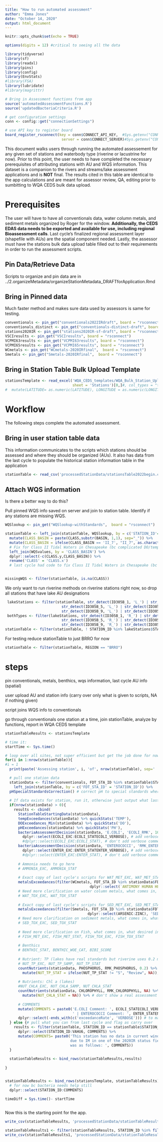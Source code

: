 ```yaml
---
title: "How to run automated assessment"
author: "Emma Jones"
date: "October 14, 2020"
output: html_document
---
```


```r
knitr::opts_chunk$set(echo = TRUE)

options(digits = 12) #critical to seeing all the data

library(tidyverse)
library(sf)
library(readxl)
library(pins)
library(config)
library(EnvStats)
#library(FSA)
library(lubridate)
#library(magrittr)

# Bring in Assessment functions from app
source('automatedAssessmentFunctions.R')
source('updatedBacteriaCriteria.R')

# get configuration settings
conn <- config::get("connectionSettings")

# use API key to register board
board_register_rsconnect(key = conn$CONNECT_API_KEY,  #Sys.getenv("CONNECT_API_KEY"),
                          server = conn$CONNECT_SERVER)#Sys.getenv("CONNECT_SERVER"))

```

This document walks users through running the automated assessement for any given set of stations and waterbody type (riverine or lacustrine for now). Prior to this point, the user needs to have completed the necessary prerequisites of attributing stations with AU and WQS information. This dataset is a companion to the rivers and streams/lake assessment applications and is **NOT** final. The results cited in this table are identical to the app calculations and are meant for assessor review, QA, editing prior to sumbitting to WQA CEDS bulk data upload.

# Prerequisites
The user will have to have all conventionals data, water column metals, and sediment metals organized by Roger for the window. **Additionally, the CEDS EDAS data needs to be exported and available for use, including regional Bioassessment calls**. Last cycle's finalized regional assessment layer (shapefile with AUs) are the spatial component needed. Lastly, the assessor must have the stations bulk data upload table filled out to their requirements in order to run the assessment scripts. 

## Pin Data/Retrieve Data

Scripts to organize and pin data are in ../2.organizeMetadata/organizeStationMetadata_DRAFTforApplication.Rmd 

## Bring in Pinned data

Much faster method and makes sure data used by assessors is same for testing.

```r
conventionals <- pin_get("conventionals2022IRdraft", board = "rsconnect")
conventionals_distinct <- pin_get("conventionals-distinct-draft", board = "rsconnect")
stations2020IR <- pin_get("stations2020IR-sf-draft", board = "rsconnect")
VSCIresults <- pin_get("VSCIresults", board = "rsconnect")
VCPMI63results <- pin_get("VCPMI63results", board = "rsconnect")
VCPMI65results <- pin_get("VCPMI65results", board = "rsconnect")
WCmetals <- pin_get("WCmetals-2020IRfinal",  board = "rsconnect")
Smetals <- pin_get("Smetals-2020IRfinal",  board = "rsconnect")
```

## Bring in Station Table Bulk Upload Template

```r
stationsTemplate <- read_excel('WQA_CEDS_templates/WQA_Bulk_Station_Upload (3).xlsx', 
                               sheet = 'Stations')[0,]#, col_types = "text")[0,] %>%  # just want structure and not the draft data, force everything to character for now
#  mutate(LATITUDE= as.numeric(LATITUDE), LONGITUDE = as.numeric(LONGITUDE))

```



# Workflow

The following steps complete the automated assessment.

## Bring in user station table data

This information communicates to the scripts which stations should be assessed and where they should be organized (AUs). It also has data from the last cycle to populate the historical station information table in the application

```r
stationTable <- read_csv('processedStationData/stationsTable2022begin.csv') 
```

## Attach WQS information

Is there a better way to do this?

Pull pinned WQS info saved on server and join to station table. Identify if any stations are missing WQS. 

```r
WQSlookup <- pin_get("WQSlookup-withStandards",  board = "rsconnect")

stationTable <- left_join(stationTable, WQSlookup, by = c('STATION_ID'='StationID')) %>%
  mutate(CLASS_BASIN = paste(CLASS,substr(BASIN, 1,1), sep="_")) %>%
  mutate(CLASS_BASIN = ifelse(CLASS_BASIN == 'II_7', "II_7", as.character(CLASS))) %>%
  # Fix for Class II Tidal Waters in Chesapeake (bc complicated DO/temp/etc standard)
  left_join(WQSvalues, by = 'CLASS_BASIN') %>%
  dplyr::select(-c(CLASS.y,CLASS_BASIN)) %>%
  rename('CLASS' = 'CLASS.x') 
  # last cycle had code to fix Class II Tidal Waters in Chesapeake (bc complicated DO/temp/etc standard) but not sure if necessary
  

missingWQS <- filter(stationTable, is.na(CLASS))
```


We only want to run riverine methods on riverine stations right now, so drop all stations that have lake AU designations

```r
 lakeStations <- filter(stationTable, str_detect(ID305B_1, 'L_') | str_detect(ID305B_2, 'L_') | str_detect(ID305B_3, 'L_') | str_detect(ID305B_4, 'L_') |
                          str_detect(ID305B_5, 'L_') | str_detect(ID305B_6, 'L_') | str_detect(ID305B_7, 'L_') | str_detect(ID305B_8, 'L_') | 
                          str_detect(ID305B_9, 'L_') | str_detect(ID305B_10, 'L_') ) 
 bothTypes <- filter(lakeStations, str_detect(ID305B_1, 'R_') | str_detect(ID305B_2, 'R_') | str_detect(ID305B_3, 'R_') | str_detect(ID305B_4, 'R_') |
                          str_detect(ID305B_5, 'R_') | str_detect(ID305B_6, 'R_') | str_detect(ID305B_7, 'R_') | str_detect(ID305B_8, 'R_') | 
                          str_detect(ID305B_9, 'R_') | str_detect(ID305B_10, 'R_') ) 
stationTable <- filter(stationTable, ! STATION_ID %in% lakeStations$STATION_ID)

```





For testing reduce stationTable to just BRRO for now

```r
stationTable <- filter(stationTable, REGION == "BRRO")
```


# steps

pin conventionals, metals, benthics, wqs information, last cycle AU info (spatial)

user upload AU and station info (carry over only what is given to scripts, NA if nothing given)

script joins WQS info to conventionals

go through conventionals one station at a time, join stationTable, analyze by functions, report in WQA CEDS template


```r
stationTableResults <- stationsTemplate

# time it:
startTime <- Sys.time()

# loop over all sites, not super efficient but get the job done for now
for(i in 1:nrow(stationTable)){
#i = 1
  print(paste('Assessing station', i, 'of', nrow(stationTable), sep=' '))

  # pull one station data
  stationData <- filter(conventionals, FDT_STA_ID %in% stationTable$STATION_ID[i]) %>%
    left_join(stationTable, by = c('FDT_STA_ID' = 'STATION_ID')) %>%
  pHSpecialStandardsCorrection() # correct pH to special standards where necessary
  
  # If data exists for station, run it, otherwise just output what last cycle said and comment
  if(nrow(stationData) > 0){
    results <- cbind(
      StationTableStartingData(stationData),
      tempExceedances(stationData) %>% quickStats('TEMP'),
      DOExceedances_Min(stationData) %>% quickStats('DO'), 
      pHExceedances(stationData) %>% quickStats('PH'),
      bacteriaAssessmentDecision(stationData, 'E.COLI', 'ECOLI_RMK', 10, 410, 126) %>%
        dplyr::select(ECOLI_EXC:ECOLI_STATECOLI_VERBOSE), # add verbose comment to COMMENT field
        #dplyr::select(ECOLI_EXC:ECOLI_STAT), # don't add verbose comment to COMMENT field
      bacteriaAssessmentDecision(stationData, 'ENTEROCOCCI', 'RMK_ENTEROCOCCI', 10, 130, 35) %>%
        dplyr::select(ENTER_EXC:ENTER_STATENTER_VERBOSE), # add verbose comment to COMMENT field
        #dplyr::select(ENTER_EXC:ENTER_STAT), # don't add verbose comment to COMMENT field
    
      # Ammonia needs to go here
      # AMMONIA_EXC, AMMONIA_STAT
    
      # Exact copy of last cycle's scripts for WAT_MET_EXC, WAT_MET_STAT, 
      metalsExceedances(filter(WCmetals, FDT_STA_ID %in% stationData$FDT_STA_ID) %>% 
                                       dplyr::select(`ANTIMONY HUMAN HEALTH PWS`:`ZINC ALL OTHER SURFACE WATERS`), 'WAT_MET'),
      # Need more clarification on water column metals, what comes in, what desired in columns
      # WAT_TOX_EXC, WAT_TOX_STAT
    
      # Exact copy of last cycle's scripts for SED_MET_EXC, SED_MET_STAT
      metalsExceedances(filter(Smetals, FDT_STA_ID %in% stationData$FDT_STA_ID) %>% 
                                      dplyr::select(ARSENIC:ZINC), 'SED_MET'), 
      # Need more clarification on sediment metals, what comes in, what desired in columns
      # SED_TOX_EXC, SED_TOX_STAT
    
      # Need more clarification on Fish, what comes in, what desired in columns
      # FISH_MET_EXC, FISH_MET_STAT, FISH_TOX_EXC, FISH_TOX_STAT
    
      # Benthics 
      # BENTHIC_STAT, BENTHIC_WOE_CAT, BIBI_SCORE
    
      # Nutrient: TP (lakes have real standards but riverine uses 0.2 mg/L as an observed effect for Aquatic life use)
      # NUT_TP_EXC, NUT_TP_SAMP, NUT_TP_STAT
      countNutrients(stationData, PHOSPHORUS, RMK_PHOSPHORUS, 0.2) %>% quickStats('NUT_TP') %>% 
        mutate(NUT_TP_STAT = ifelse(NUT_TP_STAT != "S", "Review", NA)), # flag OE but don't show a real assessment decision
    
      # Nutrients: Chl a (lakes)
      #NUT_CHLA_EXC, NUT_CHLA_SAMP, NUT_CHLA_STAT
      countNutrients(stationData, CHLOROPHYLL, RMK_CHLOROPHYLL, NA) %>% quickStats('NUT_CHLA') %>%
        mutate(NUT_CHLA_STAT = NA)) %>% # don't show a real assessment decision
    
      # COMMENTS
      mutate(COMMENTS = paste0('E.COLI Comment: ', ECOLI_STATECOLI_VERBOSE,
                               ' | ENTEROCOCCI Comment: ', ENTER_STATENTER_VERBOSE)) %>%
      dplyr::select(-ends_with(c('exceedanceRate', 'VERBOSE'))) # to match Bulk Upload template but helpful to keep visible til now for testing
  } else {# pull what you can from last cycle and flag as carry over
    results <- filter(stationTable, STATION_ID == stationTable$STATION_ID[i]) %>%
      dplyr::select(STATION_ID:VAHU6, COMMENTS) %>%
      mutate(COMMENTS= paste0('This station has no data in current window but was carried over 
                              due to IM in one of the 2020IR status fields. The 2020 comment 
                              was as follows: ', COMMENTS))
  }
  
  stationTableResults <- bind_rows(stationTableResults,results)
    
}


stationTableResults <- bind_rows(stationsTemplate, stationTableResults) %>%
  # for now bc bacteria needs help still
  dplyr::select(STATION_ID:COMMENTS)

timeDiff = Sys.time()- startTime
  
```


Now this is the starting point for the app.

```r
write_csv(stationTableResults, 'processedStationData/stationTableResults.csv')

stationTableResults1 <- filter(stationTableResults, STATION_ID %in% filter(stationTable, REGION == "BRRO")$STATION_ID)
write_csv(stationTableResults1, 'processedStationData/stationTableResultsBRRO.csv')

```


